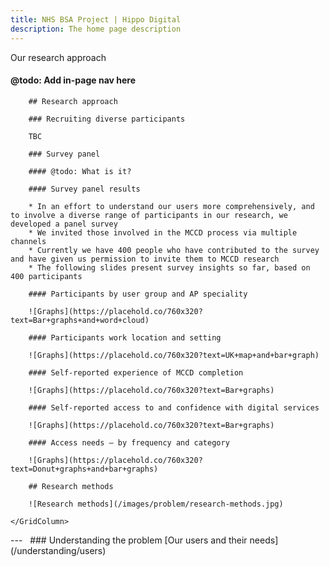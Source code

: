 ```yaml
---
title: NHS BSA Project | Hippo Digital
description: The home page description
---
```


<Heading caption='Understanding the problem' tag='h1'>Our research approach</Heading>

#### @todo: Add in-page nav here

<GridRow>
    <GridColumn width={'3/4'}>

        ## Research approach

        ### Recruiting diverse participants

        TBC

        ### Survey panel

        #### @todo: What is it?

        #### Survey panel results

        * In an effort to understand our users more comprehensively, and to involve a diverse range of participants in our research, we developed a panel survey
        * We invited those involved in the MCCD process via multiple channels
        * Currently we have 400 people who have contributed to the survey and have given us permission to invite them to MCCD research
        * The following slides present survey insights so far, based on 400 participants

        #### Participants by user group and AP speciality

        ![Graphs](https://placehold.co/760x320?text=Bar+graphs+and+word+cloud)
        
        #### Participants work location and setting

        ![Graphs](https://placehold.co/760x320?text=UK+map+and+bar+graph)
        
        #### Self-reported experience of MCCD completion

        ![Graphs](https://placehold.co/760x320?text=Bar+graphs)
        
        #### Self-reported access to and confidence with digital services

        ![Graphs](https://placehold.co/760x320?text=Bar+graphs)
        
        #### Access needs – by frequency and category

        ![Graphs](https://placehold.co/760x320?text=Donut+graphs+and+bar+graphs)

        ## Research methods

        ![Research methods](/images/problem/research-methods.jpg)
    
    </GridColumn>

</GridRow>

<GridRow>
    <GridColumn width={'full'}>
        ---
    </GridColumn>
</GridRow>
<GridRow>
    <GridColumn width={'1/2'}>
        &nbsp;
    </GridColumn>
    <GridColumn width={'1/2'}>
        <InsetText>
            ### Understanding the problem
            [Our users and their needs](/understanding/users)
        </InsetText>
    </GridColumn>
</GridRow>